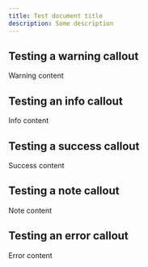 ```yaml
---
title: Test document title
description: Some description
---
```


## Testing a warning callout

<Warning title="Warning title">Warning content</Warning>

## Testing an info callout

<Info title="Info title">Info content</Info>

## Testing a success callout

<Success title="Success title">Success content</Success>

## Testing a note callout

<Note title="Note title">Note content</Note>

## Testing an error callout

<Error title="Error title">Error content</Error>
